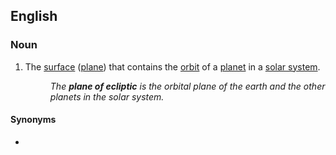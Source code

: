 ==English==

===Noun===
{{en-noun|head=[[plane]] of [[ecliptic]]|planes of ecliptic}}

# {{lb|en|astronomy}} The [[surface]] ([[plane]]) that contains the [[orbit]] of a [[planet]] in a [[solar system]].
#: ''The '''plane of ecliptic''' is the orbital plane of the earth and the other planets in the solar system.''

====Synonyms====
* {{l|en|orbital plane}}